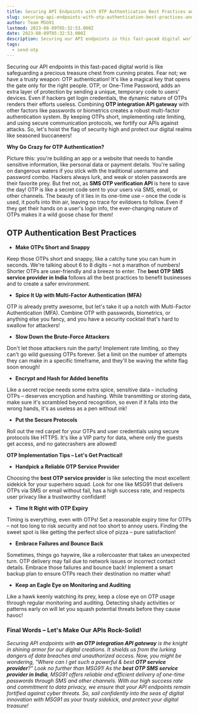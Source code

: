 ```yaml
---
title: Securing API Endpoints with OTP Authentication Best Practices and Implementation Tips
slug: securing-api-endpoints-with-otp-authentication-best-practices-and-implementation-tips
author: Team MSG91
lastmod: 2023-08-09T05:32:53.000Z
date: 2023-08-09T05:32:53.000Z
description: Securing our API endpoints in this fast-paced digital world is like safeguarding a precious treasure chest from cunning pirates. Fear not we have a trusty weapon OTP authentication! It's like a magical key that opens the gate only for the right people. OTP, or One-Time Password, adds an extra layer of protection by sending a unique, temporary code to users' devices. Even if hackers get login credentials, the dynamic nature of OTPs renders their efforts useless. Combining OTP integration API gateway** with other factors like passwords or biometrics creates a robust multi-factor authentication system. By keeping OTPs short, implementing rate limiting, and using secure communication protocols, we fortify our APIs against attacks. So, let's hoist the flag of security high and protect our digital realms like seasoned buccaneers
tags:
  - send-otp
---
```


Securing our API endpoints in this fast-paced digital world is like safeguarding a precious treasure chest from cunning pirates. Fear not; we have a trusty weapon: OTP authentication! It's like a magical key that opens the gate only for the right people. OTP, or One-Time Password, adds an extra layer of protection by sending a unique, temporary code to users' devices. Even if hackers get login credentials, the dynamic nature of OTPs renders their efforts useless. Combining **OTP integration API gateway** with other factors like passwords or biometrics creates a robust multi-factor authentication system. By keeping OTPs short, implementing rate limiting, and using secure communication protocols, we fortify our APIs against attacks. So, let's hoist the flag of security high and protect our digital realms like seasoned buccaneers!

**Why Go Crazy for OTP Authentication?**

Picture this: you're building an app or a website that needs to handle sensitive information, like personal data or payment details. You're sailing on dangerous waters if you stick with the traditional username and password combo. Hackers always lurk, and weak or stolen passwords are their favorite prey. But fret not, as **SMS OTP verification API** is here to save the day! OTP is like a secret code sent to your users via SMS, email, or other channels. The beauty of it lies in its one-time use – once the code is used, it poofs into thin air, leaving no trace for evildoers to follow. Even if they get their hands on a user's login info, the ever-changing nature of OTPs makes it a wild goose chase for them!

**OTP Authentication Best Practices**
-------------------------------------

* **Make OTPs Short and Snappy**

Keep those OTPs short and snappy, like a catchy tune you can hum in seconds. We're talking about 6 to 8 digits – not a marathon of numbers! Shorter OTPs are user-friendly and a breeze to enter. The **best OTP SMS service provider in India** follows all the best practices to benefit businesses and to create a safer environment.

* **Spice It Up with Multi-Factor Authentication (MFA)**

OTP is already pretty awesome, but let's take it up a notch with Multi-Factor Authentication (MFA). Combine OTP with passwords, biometrics, or anything else you fancy, and you have a security cocktail that's hard to swallow for attackers!

* **Slow Down the Brute-Force Attackers**

Don't let those attackers ruin the party! Implement rate limiting, so they can't go wild guessing OTPs forever. Set a limit on the number of attempts they can make in a specific timeframe, and they'll be waving the white flag soon enough!

* **Encrypt and Hash for Added benefits**

Like a secret recipe needs some extra spice, sensitive data – including OTPs – deserves encryption and hashing. While transmitting or storing data, make sure it's scrambled beyond recognition, so even if it falls into the wrong hands, it's as useless as a pen without ink!

* **Put the Secure Protocols**

Roll out the red carpet for your OTPs and user credentials using secure protocols like HTTPS. It's like a VIP party for data, where only the guests get access, and no gatecrashers are allowed!

**OTP Implementation Tips – Let's Get Practical!**

* **Handpick a Reliable OTP Service Provider**

Choosing the **best OTP service provider** is like selecting the most excellent sidekick for your superhero squad. Look for one like MSG91 that delivers OTPs via SMS or email without fail, has a high success rate, and respects user privacy like a trustworthy confidant!

* **Time It Right with OTP Expiry**

Timing is everything, even with OTPs! Set a reasonable expiry time for OTPs – not too long to risk security and not too short to annoy users. Finding the sweet spot is like getting the perfect slice of pizza – pure satisfaction!

* **Embrace Failures and Bounce Back**

Sometimes, things go haywire, like a rollercoaster that takes an unexpected turn. OTP delivery may fail due to network issues or incorrect contact details. Embrace those failures and bounce back! Implement a smart backup plan to ensure OTPs reach their destination no matter what!

* **Keep an Eagle Eye on Monitoring and Auditing**

Like a hawk keenly watching its prey, keep a close eye on OTP usage through regular monitoring and auditing. Detecting shady activities or patterns early on will let you squash potential threats before they cause havoc!

### Final Words – Let's Make Our APIs Rock-Solid!

*Securing API endpoints with **an OTP integration API gateway** is the knight in shining armor for our digital creations. It shields us from the lurking dangers of data breaches and unauthorized access. Now, you might be wondering, "Where can I get such a powerful & best **OTP service provider**?" Look no further than MSG91! As the **best OTP SMS service provider in India**, MSG91 offers reliable and efficient delivery of one-time passwords through SMS and other channels. With our high success rate and commitment to data privacy, we ensure that your API endpoints remain fortified against cyber threats. So, sail confidently into the seas of digital innovation with MSG91 as your trusty sidekick, and protect your digital treasure!*

  


  


  


  


